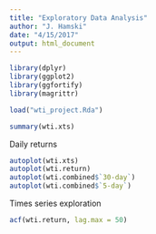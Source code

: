 ```yaml
---
title: "Exploratory Data Analysis"
author: "J. Hamski"
date: "4/15/2017"
output: html_document
---
```


```r
library(dplyr)
library(ggplot2)
library(ggfortify)
library(magrittr)
```

```r
load("wti_project.Rda")
```

```r
summary(wti.xts)
```


Daily returns

```r
autoplot(wti.xts)
autoplot(wti.return)
autoplot(wti.combined$`30-day`)
autoplot(wti.combined$`5-day`)
```


Times series exploration 

```r
acf(wti.return, lag.max = 50)
```
